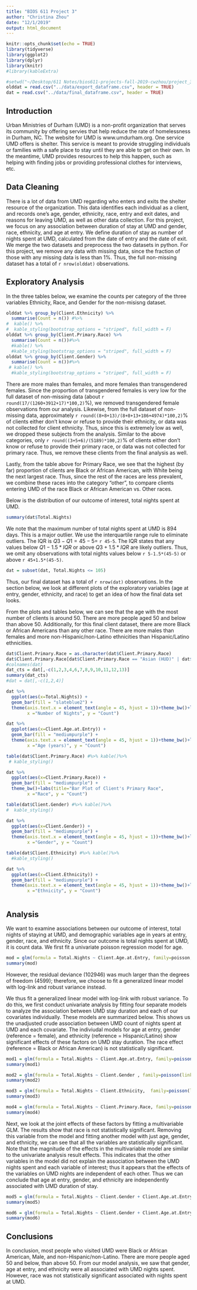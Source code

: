 ```yaml
---
title: "BIOS 611 Project 3"
author: "Christina Zhou"
date: "12/1/2019"
output: html_document
---
```


```r
knitr::opts_chunk$set(echo = TRUE)
library(tidyverse)
library(ggplot2)
library(dplyr)
library(knitr)
#library(kableExtra)

#setwd("~/Desktop/611 Notes/bios611-projects-fall-2019-cwzhou/project_3")
olddat = read.csv("../data/export_dataframe.csv", header = TRUE)
dat = read.csv("../data/final_dataframe.csv", header = TRUE)
```

## Introduction

Urban Ministries of Durham (UMD) is a non-profit organization that serves its community by offering servies that help reduce the rate of homelessness in Durham, NC. The website for UMD is www.umdurham.org. One service UMD offers is shelter. This service is meant to provide struggling individuals or families with a safe place to stay until they are able to get on their own. In the meantime, UMD provides resources to help this happen, such as helping with finding jobs or providing professional clothes for interviews, etc.

## Data Cleaning

There is a lot of data from UMD regarding who enters and exits the shelter resource of the organization. This data identifies each individual as a client, and records one's age, gender, ethnicity, race, entry and exit dates, and reasons for leaving UMD, as well as other data collection. For this project, we focus on any association between duration of stay at UMD and gender, race, ethnicity, and age at entry. We define duration of stay as number of nights spent at UMD, calculated from the date of entry and the date of exit. We merge the two datasets and preprocess the two datasets in python. For this project, we remove any data with missing data, since the fraction of those with any missing data is less than 1%. Thus, the full non-missing dataset has a total of `r nrow(olddat)` observations.

## Exploratory Analysis

In the three tables below, we examine the counts per category of the three variables Ethnicity, Race, and Gender for the non-misisng dataset.
```r
olddat %>% group_by(Client.Ethnicity) %>%
  summarise(Count = n()) #%>%
#  kable() %>%
#  kable_styling(bootstrap_options = "striped", full_width = F)
olddat %>% group_by(Client.Primary.Race) %>%
  summarise(Count = n())#%>%
  #kable() %>%
  #kable_styling(bootstrap_options = "striped", full_width = F)
olddat %>% group_by(Client.Gender) %>%
  summarise(Count = n())#%>%
 # kable() %>%
  #kable_styling(bootstrap_options = "striped", full_width = F)
```
There are more males than females, and more females than transgendered females. Since the proportion of transgendered females is very low for the full dataset of non-missing data (about `r round(17/(1260+3912+17)*100,2)`%), we removed transgendered female observations from our analysis. Likewise, from the full dataset of non-missing data, approximately `r round((8+8+13)/(8+8+13+186+4974)*100,2)`% of clients either don't know or refuse to provide their ethnicity, or data was not collected for client ethnicity. Thus, since this is extremely low as well, we dropped these subjects from the analysis. Similar to the above categories, only `r round((3+5+6)/(5189)*100,2)`% of clients either don't know or refuse to provide their primary race, or data was not collected for primary race. Thus, we remove these clients from the final analysis as well.

Lastly, from the table above for Primary Race, we see that the highest (by far) proportion of clients are Black or African American, with White being the next largest race. Thus, since the rest of the races are less prevalent, we combine these races into the category "other", to compare clients entering UMD of the race Black or African American vs. Other races.

Below is the distribution of our outcome of interest, total nights spent at UMD.

```r
summary(dat$Total.Nights)
```
We note that the maximum number of total nights spent at UMD is 894 days. This is a major outlier. We use the interquartile range rule to eliminate outliers. The IQR is $Q3-Q1 = 45-5 =$ `r 45-5`. The IQR states that any values below $Q1 - 1.5*IQR$ or above $Q3 + 1.5*IQR$ are likely outliers. Thus, we omit any observations with total nights values below `r 5-1.5*(45-5)` or above `r 45+1.5*(45-5)`.

```r
dat = subset(dat, Total.Nights <= 105)
```

Thus, our final dataset has a total of `r nrow(dat)` observations. In the section below, we look at different plots of the exploratory variables (age at entry, gender, ethnicity, and race) to get an idea of how the final data set looks.

From the plots and tables below, we can see that the age with the most number of clients is around 50. There are more people aged 50 and below than above 50. Additionally, for this final client dataset, there are more Black or African Americans than any other race. There are more males than females and more non-Hispanic/non-Latino ethnicities than Hispanic/Latino ethnicities.

```r
dat$Client.Primary.Race = as.character(dat$Client.Primary.Race)
dat$Client.Primary.Race[dat$Client.Primary.Race == "Asian (HUD)" | dat$Client.Primary.Race == "White (HUD)" | dat$Client.Primary.Race == "Native Hawaiian or Other Pacific Islander (HUD)" | dat$Client.Primary.Race == "American Indian or Alaska Native (HUD)" ] = "Other"
#colnames(dat)
dat_cts = dat[,-c(1,2,3,4,6,7,8,9,10,11,12,13)]
summary(dat_cts)
#dat = dat[,-c(1,2,4)]

```

```r
dat %>%
  ggplot(aes(x=Total.Nights)) +
  geom_bar(fill = "slateblue2") +
  theme(axis.text.x = element_text(angle = 45, hjust = 1))+theme_bw()+labs(title="Histogram of Client's Total Nights Spent at UMD",
        x ="Number of Nights", y = "Count")

dat %>%
  ggplot(aes(x=Client.Age.at.Entry)) +
  geom_bar(fill = "mediumpurple") +
  theme(axis.text.x = element_text(angle = 45, hjust = 1))+theme_bw()+labs(title="Histogram of Client's Age at UMD Entry",
        x ="Age (years)", y = "Count")

table(dat$Client.Primary.Race) #%>% kable()%>%
 # kable_styling()

dat %>%
  ggplot(aes(x=Client.Primary.Race)) +
  geom_bar(fill = "mediumpurple") +
  theme_bw()+labs(title="Bar Plot of Client's Primary Race",
        x ="Race", y = "Count")

table(dat$Client.Gender) #%>% kable()%>%
#  kable_styling()

dat %>%
  ggplot(aes(x=Client.Gender)) +
  geom_bar(fill = "mediumpurple") +
  theme(axis.text.x = element_text(angle = 45, hjust = 1))+theme_bw()+labs(title="Bar Plot of Client's Gender",
        x ="Gender", y = "Count")

table(dat$Client.Ethnicity) #%>% kable()%>%
  #kable_styling()

dat %>%
  ggplot(aes(x=Client.Ethnicity)) +
  geom_bar(fill = "mediumpurple") +
  theme(axis.text.x = element_text(angle = 45, hjust = 1))+theme_bw()+labs(title="Bar Plot of Client's Ethnicity",
        x ="Ethnicity", y = "Count")



```

## Analysis

We want to examine associations between our outcome of interest, total nights of staying at UMD, and demographic variables age in years at entry, gender, race, and ethnicity. Since our outcome is total nights spent at UMD, it is count data. We first fit a univariate poisson regression model for age. 

```r
mod = glm(formula = Total.Nights ~ Client.Age.at.Entry, family=poisson,data = dat)
summary(mod)
```


However, the residual deviance (102946) was much larger than the degrees of freedom (4599); therefore, we choose to fit a generalized linear model with log-link and robust variance instead.

We thus fit a generalized linear model with log-link with robust variance. To do this, we first conduct univariate analysis by fitting four separate models to analyze the association between UMD stay duration and each of our covariates individually. These models are summarized below. This shows us the unadjusted crude association between UMD count of nights spent at UMD and each covariate. The indiviudal models for age at entry, gender (reference = female), and ethnicity (reference = Hispanic/Latino) show significant effects of these factors on UMD stay duration. The race effect (reference = Black or African American) is not statistically significant. 

```r
mod1 = glm(formula = Total.Nights ~ Client.Age.at.Entry, family=poisson(link="log"),data = dat)
summary(mod1)

mod2 = glm(formula = Total.Nights ~ Client.Gender , family=poisson(link="log"),data = dat)
summary(mod2)

mod3 = glm(formula = Total.Nights ~ Client.Ethnicity,  family=poisson(link="log"),data = dat)
summary(mod3)

mod4 = glm(formula = Total.Nights ~ Client.Primary.Race, family=poisson(link="log"),data = dat)
summary(mod4)
```

Next, we look at the joint effects of these factors by fitting a multivariable GLM. The results show that race is not statistically significant. Removing this variable from the model and fitting another model with just age, gender, and ethnicity, we can see that all the variables are statistically significant. Note that the magnitude of the effects in the multivariable model are similar to the univariate analysis result effects. This indicates that the other variables in the model did not explain the association between the UMD nights spent and each variable of interest; thus it appears that the effects of the variables on UMD nights are independent of each other. Thus we can conclude that age at entry, gender, and ethnicity are independently associated with UMD duration of stay.

```r
mod5 = glm(formula = Total.Nights ~ Client.Gender + Client.Age.at.Entry + Client.Ethnicity + Client.Primary.Race, family=poisson(link="log"),data = dat)
summary(mod5)

mod6 = glm(formula = Total.Nights ~ Client.Gender + Client.Age.at.Entry + Client.Ethnicity, family=poisson(link="log"),data = dat)
summary(mod6)
```

## Conclusions

In conclusion, most people who visited UMD were Black or African American, Male, and non-Hispanic/non-Latino. There are more people aged 50 and below, than above 50. From our model analysis, we saw that gender, age at entry, and ethnicity were all associated with UMD nights spent. However, race was not statistically significant associated with nights spent at UMD.

